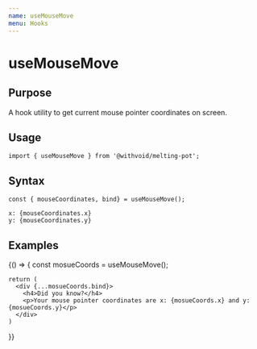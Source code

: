 ```yaml
---
name: useMouseMove
menu: Hooks
---
```



# useMouseMove

## Purpose

A hook utility to get current mouse pointer coordinates on screen.

## Usage

```
import { useMouseMove } from '@withvoid/melting-pot';
```

## Syntax
```
const { mouseCoordinates, bind} = useMouseMove();

x: {mouseCoordinates.x}
y: {mouseCoordinates.y}
```

## Examples

<Playground>
  {() => {
    const mosueCoords = useMouseMove();

    return (
      <div {...mosueCoords.bind}>
        <h4>Did you know?</h4>
        <p>Your mouse pointer coordinates are x: {mosueCoords.x} and y: {mosueCoords.y}</p>
      </div>
    )

}}

</Playground>
